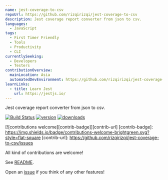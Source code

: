 ```yaml
---
name: jest-coverage-to-csv
repoUrl: https://github.com/rizqirizqi/jest-coverage-to-csv
description: Jest coverage report converter from json to csv.
languages:
  - JavaScript
tags:
  - First Timer Friendly
  - Tools
  - Productivity
  - CLI
currentlySeeking:
  - Developers
  - Testers
contributionOverview:
  mainLocation: Asia
  automatedDevEnvironment: https://github.com/rizqirizqi/jest-coverage-to-csv/actions
learnLinks:
  - title: Learn Jest
    url: https://jestjs.io/
---
```


<Overview>

Jest coverage report converter from json to csv.

[![Build Status][build-badge]][build-url]
[![version][version-badge]][version-url]
[![downloads][downloads-badge]][downloads-url]

[build-badge]: https://img.shields.io/github/workflow/status/rizqirizqi/jest-coverage-to-csv/Publish?style=flat-square
[build-url]: https://github.com/rizqirizqi/jest-coverage-to-csv/actions
[version-badge]: https://img.shields.io/npm/v/jest-coverage-to-csv.svg?style=flat-square
[version-url]: https://www.npmjs.com/package/jest-coverage-to-csv
[downloads-badge]: https://img.shields.io/npm/dm/jest-coverage-to-csv.svg?style=flat-square
[downloads-url]: http://npm-stat.com/charts.html?package=jest-coverage-to-csv&from=2019-01-01

</Overview>

<Contributing>

[![contributions welcome][contrib-badge]][contrib-url]
[contrib-badge]: https://img.shields.io/badge/contributions-welcome-brightgreen.svg?style=flat-square
[contrib-url]: https://github.com/rizqirizqi/jest-coverage-to-csv/issues

All kind of contributions are welcome!

See [README](https://github.com/rizqirizqi/jest-coverage-to-csv#readme).

Open an [issue](https://github.com/rizqirizqi/jest-coverage-to-csv) if you think of any other features!

</Contributing>
